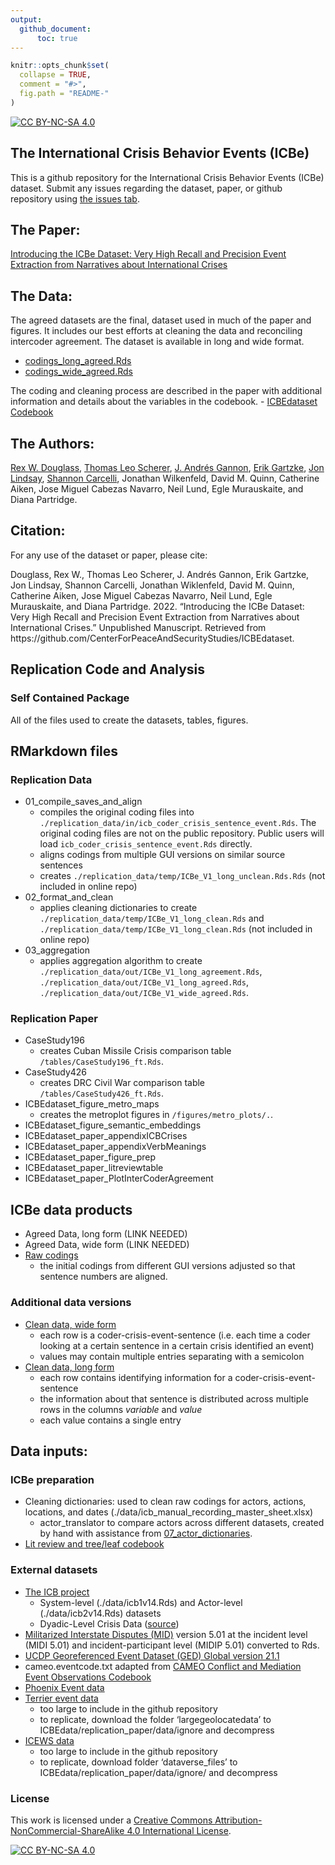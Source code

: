 ```yaml
---
output: 
  github_document:
      toc: true
---
```

<!-- README.md is generated from README.Rmd. Please edit that file -->

```r
knitr::opts_chunk$set(
  collapse = TRUE,
  comment = "#>",
  fig.path = "README-"
)
``` 
[![CC BY-NC-SA 4.0][cc-by-nc-sa-shield]][cc-by-nc-sa]

The International Crisis Behavior Events (ICBe)
-----------------------------


This is a github repository for the International Crisis Behavior Events (ICBe) dataset. Submit any issues regarding the dataset, paper, or github repository using [the issues tab](https://github.com/CenterForPeaceAndSecurityStudies/ICBEdataset/issues/new/choose). 

## The Paper:

[Introducing the ICBe Dataset: Very High Recall and Precision Event Extraction from Narratives about International Crises](https://github.com/CenterForPeaceAndSecurityStudies/ICBEdataset/blob/master/paper/IntroducingICBe_DouglassEtAl_2021_BetaDraft_bookdown.pdf)

## The Data:

The agreed datasets are the final, dataset used in much of the paper and figures. It includes our best efforts at cleaning the data and reconciling intercoder agreement. The dataset is available in long and wide format.

  - [codings_long_agreed.Rds](https://github.com/CenterForPeaceAndSecurityStudies/ICBEdataset/blob/master/replication_data/out/codings_long_agreed.Rds)
  - [codings_wide_agreed.Rds](https://github.com/CenterForPeaceAndSecurityStudies/ICBEdataset/blob/master/replication_data/out/codings_wide_agreed.Rds)

  
The coding and cleaning process are described in the paper with additional information and details about the variables in the codebook.
  - [ICBEdataset Codebook](https://docs.google.com/document/d/1aJkweohbfIWtNpJw1CmXbeIiK6czbJ5iPyKwiYP1YlU/edit?usp=sharing)

## The Authors:

[Rex W. Douglass](http://www.rexdouglass.com), [Thomas Leo Scherer](http://tlscherer.com/), [J. Andrés Gannon](https://jandresgannon.com/), [Erik Gartzke](http://erikgartzke.com/), [Jon Lindsay](https://www.jonrlindsay.com/), [Shannon Carcelli](https://www.shannoncarcelli.com/), Jonathan Wilkenfeld, David M. Quinn, Catherine Aiken, Jose Miguel Cabezas Navarro, Neil Lund, Egle Murauskaite, and Diana Partridge.

## Citation:
For any use of the dataset or paper, please cite:

Douglass, Rex W.,  Thomas Leo Scherer, J. Andrés Gannon, Erik Gartzke, Jon Lindsay, Shannon Carcelli, Jonathan Wiklenfeld, David M. Quinn, Catherine Aiken, Jose Miguel Cabezas Navarro, Neil Lund, Egle Murauskaite, and Diana Partridge. 2022. "Introducing the ICBe Dataset: Very High Recall and Precision Event Extraction from Narratives about International Crises." Unpublished Manuscript. Retrieved from https://github.com/CenterForPeaceAndSecurityStudies/ICBEdataset. 


Replication Code and Analysis
-----------------------------

### Self Contained Package

All of the files used to create the datasets, tables, figures. 

## RMarkdown files

### Replication Data

 - 01_compile_saves_and_align
    + compiles the original coding files into `./replication_data/in/icb_coder_crisis_sentence_event.Rds`. The original coding files are not on the public repository. Public users will load `icb_coder_crisis_sentence_event.Rds` directly.
    + aligns codings from multiple GUI versions on similar source sentences
    + creates `./replication_data/temp/ICBe_V1_long_unclean.Rds.Rds` (not included in online repo)
 - 02_format_and_clean
    + applies cleaning dictionaries to create `./replication_data/temp/ICBe_V1_long_clean.Rds` and `./replication_data/temp/ICBe_V1_long_clean.Rds` (not included in online repo)
 - 03_aggregation
    + applies aggregation algorithm to create `./replication_data/out/ICBe_V1_long_agreement.Rds`, `./replication_data/out/ICBe_V1_long_agreed.Rds`, `./replication_data/out/ICBe_V1_wide_agreed.Rds`.


### Replication Paper

  - CaseStudy196
      + creates Cuban Missile Crisis comparison table `/tables/CaseStudy196_ft.Rds`. 
  - CaseStudy426
      + creates DRC Civil War comparison table `/tables/CaseStudy426_ft.Rds`. 
  - ICBEdataset_figure_metro_maps
      + creates the metroplot figures in `/figures/metro_plots/.`.
  - ICBEdataset_figure_semantic_embeddings
  - ICBEdataset_paper_appendixICBCrises
  - ICBEdataset_paper_appendixVerbMeanings
  - ICBEdataset_paper_figure_prep
  - ICBEdataset_paper_litreviewtable
  - ICBEdataset_paper_PlotInterCoderAgreement


## ICBe data products

 - Agreed Data, long form (LINK NEEDED)
 - Agreed Data, wide form (LINK NEEDED)
 - [Raw codings](https://github.com/CenterForPeaceAndSecurityStudies/ICBEdataset/raw/master/data/icb_coder_crisis_sentence_event_aligned.Rds)
    + the initial codings from different GUI versions adjusted so that sentence numbers are aligned.


### Additional data versions
 - [Clean data, wide form](https://github.com/CenterForPeaceAndSecurityStudies/ICBEdataset/raw/master/data/icb_wide_clean.Rds)
    + each row is a coder-crisis-event-sentence (i.e. each time a coder looking at a certain sentence in a certain crisis identified an event) 
    + values may contain multiple entries separating with a semicolon
 - [Clean data, long form](https://github.com/CenterForPeaceAndSecurityStudies/ICBEdataset/raw/master/data/icb_long_clean.Rds)
    + each row contains identifying information for a coder-crisis-event-sentence
    + the information about that sentence is distributed across multiple rows in the columns _variable_ and _value_
    + each value contains a single entry

## Data inputs:

### ICBe preparation
  - Cleaning dictionaries: used to clean raw codings for actors, actions, locations, and dates (./data/icb_manual_recording_master_sheet.xlsx)
    + actor_translator to compare actors across different datasets, created by hand with assistance from [07_actor_dictionaries](https://centerforpeaceandsecuritystudies.github.io/ICBEdataset/07_actor_dictionaries.html).
  - [Lit review and tree/leaf codebook](https://docs.google.com/spreadsheets/d/10tZGzjYgmvrbgQTV3oadVEV8m1LxLEDJEq9pzqq90Fc/edit#gid=1604363724)

### External datasets
  - [The ICB project](https://sites.duke.edu/icbdata/) 
    + System-level (./data/icb1v14.Rds) and Actor-level (./data/icb2v14.Rds) datasets
    + Dyadic-Level Crisis Data ([source](https://sites.duke.edu/icbdata/data-collections/))
  - [Militarized Interstate Disputes (MID)](https://correlatesofwar.org/data-sets/MIDs) version 5.01 at the incident level (MIDI 5.01) and incident-participant level (MIDIP 5.01) converted to Rds. 
  - [UCDP Georeferenced Event Dataset (GED) Global version 21.1](https://ucdp.uu.se/downloads/index.html#ged_global)
  - cameo.eventcode.txt adapted from [CAMEO Conflict and Mediation Event Observations Codebook](https://parusanalytics.com/eventdata/cameo.dir/CAMEO.09b6.pdf)
  - [Phoenix Event data](https://databank.illinois.edu/datasets/IDB-2796521)
  - [Terrier event data](https://osf.io/4m2u7/files/) 
    + too large to include in the github repository
    + to replicate, download the folder 'largegeolocatedata' to ICBEdata/replication_paper/data/ignore and decompress
  - [ICEWS data](https://dataverse.harvard.edu/dataset.xhtml?persistentId=doi:10.7910/DVN/28075&version=30.0)
    + too large to include in the github repository
    + to replicate, download folder 'dataverse_files' to ICBEdata/replication_paper/data/ignore/ and decompress


### License

This work is licensed under a
[Creative Commons Attribution-NonCommercial-ShareAlike 4.0 International License][cc-by-nc-sa].

[![CC BY-NC-SA 4.0][cc-by-nc-sa-image]][cc-by-nc-sa]

[cc-by-nc-sa]: http://creativecommons.org/licenses/by-nc-sa/4.0/
[cc-by-nc-sa-image]: https://licensebuttons.net/l/by-nc-sa/4.0/88x31.png
[cc-by-nc-sa-shield]: https://img.shields.io/badge/License-CC%20BY--NC--SA%204.0-lightgrey.svg
